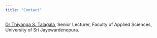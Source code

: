 ```yaml
---
title: "Contact"
---
```





[Dr Thiyanga S. Talagala](https://thiyanga.netlify.app/), Senior Lecturer, Faculty of Applied Sciences, University of Sri Jayewardenepura.
